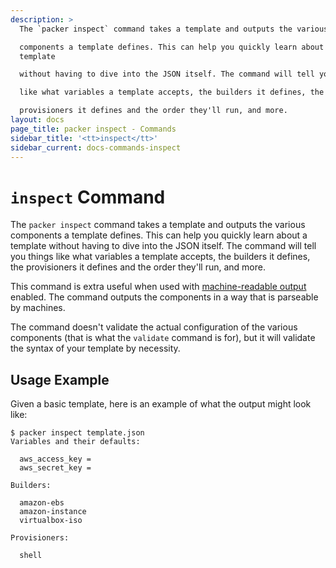 ```yaml
---
description: >
  The `packer inspect` command takes a template and outputs the various

  components a template defines. This can help you quickly learn about a
  template

  without having to dive into the JSON itself. The command will tell you things

  like what variables a template accepts, the builders it defines, the

  provisioners it defines and the order they'll run, and more.
layout: docs
page_title: packer inspect - Commands
sidebar_title: '<tt>inspect</tt>'
sidebar_current: docs-commands-inspect
---
```


# `inspect` Command

The `packer inspect` command takes a template and outputs the various
components a template defines. This can help you quickly learn about a template
without having to dive into the JSON itself. The command will tell you things
like what variables a template accepts, the builders it defines, the
provisioners it defines and the order they'll run, and more.

This command is extra useful when used with [machine-readable
output](/docs/commands/index.html) enabled. The command outputs the components
in a way that is parseable by machines.

The command doesn't validate the actual configuration of the various components
(that is what the `validate` command is for), but it will validate the syntax
of your template by necessity.

## Usage Example

Given a basic template, here is an example of what the output might look like:

```text
$ packer inspect template.json
Variables and their defaults:

  aws_access_key =
  aws_secret_key =

Builders:

  amazon-ebs
  amazon-instance
  virtualbox-iso

Provisioners:

  shell
```
